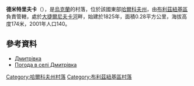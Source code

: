 {{coord|48|42|8|N|36|18|4|E|scale:100000_region:UA|display=title}}

'''德米特里夫卡'''（{{lang-uk|Дмитрівка}}），是[[烏克蘭|烏克蘭]]的村落，位於該國東部[[哈爾科夫州|哈爾科夫州]]，由[[布利茲紐基區|布利茲紐基區]]負責管轄，處於[[大捷爾尼夫卡河|大捷爾尼夫卡河]]畔，始建於1825年，面積0.28平方公里，海拔高度174米，2001年人口140。

==參考資料==
*[http://gska2.rada.gov.ua/pls/z7502/A005?rdat1=09.01.2009&rf7571=32284 Дмитрівка]{{dead link|date=2018年2月 |bot=InternetArchiveBot |fix-attempted=yes }}
* [http://weather.in.ua/ua/har'kovskaja/6841 Погода в селі Дмитрівка] {{Wayback|url=http://weather.in.ua/ua/har'kovskaja/6841 |date=20210121024949 }}

{{DEFAULTSORT:Дмитрівка}}
[[Category:哈爾科夫州村落|Category:哈爾科夫州村落]]
[[Category:布利茲紐基區村落|Category:布利茲紐基區村落]]


{{Kharkiv-geo-stub}}